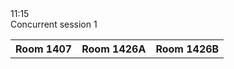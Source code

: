 
<div className="ProgramLineItem">
    <div className="cpTime">
        11:15
    </div>
    <div className="cpItems">
        <div className="cpSingleEntry titleEntry">
            <div className="cpBigTitleText">
            Concurrent session 1
            </div>
        </div>
    </div>
</div>
<div className="ProgramLineItem">
    <table className='cpTable'>
        <tr>
            <th>
                Room 1407
            </th>
            <th>
                Room 1426A
            </th>
            <th>
                Room 1426B
            </th>
        </tr>
        <DisplaySessionsWithIDs csKey={1} sessionIDList={[1, 2, 3, 4]} />
    </table>
</div>